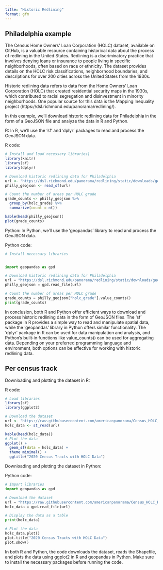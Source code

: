 ```yaml
---
title: "Historic Redlining"
format: gfm
---
```


## Philadelphia example
The Census Home Owners' Loan Corporation (HOLC) dataset, available on GitHub, is a valuable resource containing historical data about the process of redlining in the United States. Redlining is a discriminatory practice that involves denying loans or insurance to people living in specific neighborhoods, often based on race or ethnicity. The dataset provides details on the HOLC risk classifications, neighborhood boundaries, and descriptions for over 200 cities across the United States from the 1930s.
 
Historic redlining data refers to data from the Home Owners' Loan Corporation (HOLC) that created residential security maps in the 1930s, which contributed to racial segregation and disinvestment in minority neighborhoods. One popular source for this data is the Mapping Inequality project (https://dsl.richmond.edu/panorama/redlining/).

In this example, we'll download historic redlining data for Philadelphia in the form of a GeoJSON file and analyze the data in R and Python.

R:
In R, we'll use the 'sf' and 'dplyr' packages to read and process the GeoJSON data.

R code:

```r
# Install and load necessary libraries]
library(knitr)
library(sf)
library(dplyr)

# Download historic redlining data for Philadelphia
url <- "https://dsl.richmond.edu/panorama/redlining/static/downloads/geojson/PAPhiladelphia1937.geojson"
philly_geojson <- read_sf(url)

# Count the number of areas per HOLC grade
grade_counts <- philly_geojson %>%
  group_by(holc_grade) %>%
  summarize(count = n())

kable(head(philly_geojson))
plot(grade_counts)
```


Python:
In Python, we'll use the 'geopandas' library to read and process the GeoJSON data.

Python code:

```python
# Install necessary libraries


import geopandas as gpd

# Download historic redlining data for Philadelphia
url = "https://dsl.richmond.edu/panorama/redlining/static/downloads/geojson/PAPhiladelphia1937.geojson"
philly_geojson = gpd.read_file(url)

# Count the number of areas per HOLC grade
grade_counts = philly_geojson["holc_grade"].value_counts()
print(grade_counts)
```


In conclusion, both R and Python offer efficient ways to download and process historic redlining data in the form of GeoJSON files. The 'sf' package in R provides a simple way to read and manipulate spatial data, while the 'geopandas' library in Python offers similar functionality. The 'dplyr' package in R can be used for data manipulation and analysis, and Python's built-in functions like value_counts() can be used for aggregating data. Depending on your preferred programming language and environment, both options can be effective for working with historic redlining data.

## Per census track

Downloading and plotting the dataset in R:

R code:

```r

# Load libraries
library(sf)
library(ggplot2)

# Download the dataset
url <- "https://raw.githubusercontent.com/americanpanorama/Census_HOLC_Research/main/2020_Census_Tracts/Tracts_2020_HOLC.geojson"
holc_data <- st_read(url)

kable(head(holc_data))
# Plot the data
ggplot() +
  geom_sf(data = holc_data) +
  theme_minimal() +
  ggtitle("2020 Census Tracts with HOLC Data")
```


Downloading and plotting the dataset in Python:

Python code:

```python
# Import libraries
import geopandas as gpd

# Download the dataset
url = "https://raw.githubusercontent.com/americanpanorama/Census_HOLC_Research/main/2020_Census_Tracts/Tracts_2020_HOLC.geojson"
holc_data = gpd.read_file(url)

# Display the data as a table
print(holc_data)

# Plot the data
holc_data.plot()
plot.title("2020 Census Tracts with HOLC Data")
plot.show()

```


In both R and Python, the code downloads the dataset, reads the Shapefile, and plots the data using ggplot2 in R and geopandas in Python. Make sure to install the necessary packages before running the code.